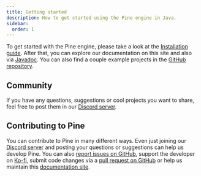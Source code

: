 ```yaml
---
title: Getting started
description: How to get started using the Pine engine in Java.
sidebar:
  order: 1
---
```


To get started with the Pine engine, please take a look at the [Installation guide](../installation).
After that, you can explore our documentation on this site and also via [Javadoc](https://javadoc.pine.prozilla.dev/).
You can also find a couple example projects in the [GitHub repository](https://github.com/Prozilla/Pine/tree/main/examples/src/main/java/dev/prozilla/pine/examples).

## Community

If you have any questions, suggestions or cool projects you want to share, feel free to post them in our [Discord server](https://discord.gg/JwbyQP4tdz).

## Contributing to Pine

You can contribute to Pine in many different ways. Even just joining our [Discord server](https://discord.gg/JwbyQP4tdz) and posting your questions or suggestions can help us develop Pine. You can also [report issues on GitHub](https://github.com/Prozilla/Pine/issues), support the developer on [Ko-fi](https://ko-fi.com/prozilla), submit code changes via a [pull request on GitHub](https://github.com/Prozilla/Pine) or help us maintain this [documentation site](https://github.com/Prozilla/Pine/tree/main/site).
